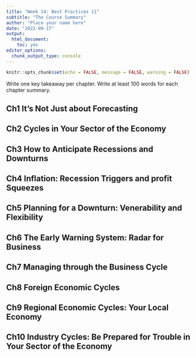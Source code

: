 ```yaml
---
title: "Week 14: Best Practices 11"
subtitle: "The Course Summary"
author: "Place your name here"
date: "2022-09-17"
output: 
  html_document: 
    toc: yes
editor_options: 
  chunk_output_type: console
---
```


```r
knitr::opts_chunk$set(echo = FALSE, message = FALSE, warning = FALSE)

```

Write one key takeaway per chapter. Write at least 100 words for each chapter summary.



## Ch1 It’s Not Just about Forecasting


## Ch2 Cycles in Your Sector of the Economy


## Ch3 How to Anticipate Recessions and Downturns


## Ch4 Inflation: Recession Triggers and profit Squeezes


## Ch5 Planning for a Downturn: Venerability and Flexibility


## Ch6 The Early Warning System: Radar for Business


## Ch7 Managing through the Business Cycle


## Ch8 Foreign Economic Cycles


## Ch9 Regional Economic Cycles: Your Local Economy


## Ch10 Industry Cycles: Be Prepared for Trouble in Your Sector of the Economy



